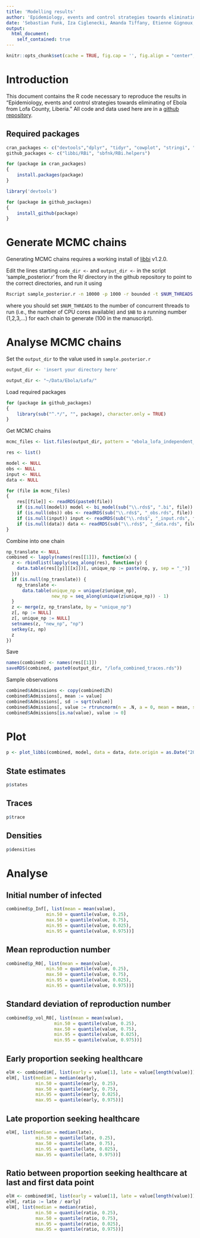 ```yaml
---
title: 'Modelling results'
author: 'Epidemiology, events and control strategies towards eliminating of Ebola from Lofa County, Liberia'
date: 'Sebastian Funk, Iza Ciglenecki, Amanda Tiffany, Etienne Gignoux, Anton Camacho, Rosalind M. Eggo, Adam J. Kucharski, W. John Edmunds, Josephus Bolongei, Phillip Azuma, Peter Clement, Alpha Tamba, Esther Sterk, Barbara Telfer, Gregory Engel, Lucy Anne Parker, Motoi Suzuki, Nico Heijenberg, Bruce Reeder'
output:
  html_document:
    self_contained: true
---
```


```r
knitr::opts_chunk$set(cache = TRUE, fig.cap = '', fig.align = "center", message = FALSE, tidy = TRUE, warning = FALSE)
```

# Introduction

This document contains the R code necessary to reproduce the results in "Epidemiology, events and control strategies towards eliminating of Ebola from Lofa County, Liberia." All code and data used here are in a [github repository](http://github.com/sbfnk/ebola_lofa).

## Required packages
```r
cran_packages <- c("devtools","dplyr", "tidyr", "cowplot", "stringi", "truncnorm")
github_packages <- c("libbi/RBi", "sbfnk/RBi.helpers")
```

```r
for (package in cran_packages)
{
    install.packages(package)
}

library('devtools')

for (package in github_packages)
{
    install_github(package)
}
```

# Generate MCMC chains

Generating MCMC chains requires a working install of [libbi](http://libbi.org/) v1.2.0.

Edit the lines starting `code_dir <- ` and `output_dir <-` in the script 'sample_posterior.r' from the R/ directory in the github repository to point to the correct directories, and run it using

```sh
Rscript sample_posterior.r -n 10000 -p 1000 -r bounded -t $NUM_THREADS -i 10 -q -l -f -o ebola_lofa_$NB -c 16384 -b $NB
```

where you should set `$NUM_THREADS` to the number of concurrent threads to run (i.e., the number of CPU cores available) and `$NB` to a running number (1,2,3,...) for each chain to generate (100 in the manuscript).

# Analyse MCMC chains

Set the `output_dir` to the value used in `sample.posterior.r`

```r
output_dir <- 'insert your directory here'
```

```r
output_dir <- "~/Data/Ebola/Lofa/"
```

Load required packages
```r
for (package in github_packages)
{
    library(sub("^.*/", "", package), character.only = TRUE)
}
```

Get MCMC chains

```r
mcmc_files <- list.files(output_dir, pattern = "ebola_lofa_independent_[0-9]+\\.rds", full.names = TRUE)

res <- list()

model <- NULL
obs <- NULL
input <- NULL
data <- NULL

for (file in mcmc_files)
{
    res[[file]] <- readRDS(paste0(file))
    if (is.null(model)) model <- bi_model(sub("\\.rds$", ".bi", file))
    if (is.null(obs)) obs <- readRDS(sub("\\.rds$", "_obs.rds", file))
    if (is.null(input)) input <- readRDS(sub("\\.rds$", "_input.rds", file))
    if (is.null(data)) data <- readRDS(sub("\\.rds$", "_data.rds", file))
}
```

Combine into one chain

```r
np_translate <- NULL
combined <- lapply(names(res[[1]]), function(x) {
  z <- rbindlist(lapply(seq_along(res), function(y) {
    data.table(res[[y]][[x]])[, unique_np := paste(np, y, sep = "_")]
  }))
  if (is.null(np_translate)) {
    np_translate <-
      data.table(unique_np = unique(z$unique_np),
                 new_np = seq_along(unique(z$unique_np)) - 1)
  }
  z <- merge(z, np_translate, by = "unique_np")
  z[, np := NULL]
  z[, unique_np := NULL]
  setnames(z, "new_np", "np")
  setkey(z, np)
  z
})
```

Save

```r
names(combined) <- names(res[[1]])
saveRDS(combined, paste0(output_dir, "/lofa_combined_traces.rds"))
``` 

Sample observations

```r
combined$Admissions <- copy(combined$Zh)
combined$Admissions[, mean := value]
combined$Admissions[, sd := sqrt(value)]
combined$Admissions[, value := rtruncnorm(n = .N, a = 0, mean = mean, sd = sd)]
combined$Admissions[is.na(value), value := 0]
```

# Plot

```r
p <- plot_libbi(combined, model, data = data, date.origin = as.Date("2014-06-02") - 7, date.unit = "week", data.colour = "black", densities = "histogram", plot = FALSE)
```

## State estimates
```r
p$states
```

## Traces
```r
p$trace
```

## Densities
```r
p$densities
```

# Analyse

## Initial number of infected
```r
combined$p_Inf[, list(mean = mean(value),
               min.50 = quantile(value, 0.25),
               max.50 = quantile(value, 0.75),
               min.95 = quantile(value, 0.025),
               min.95 = quantile(value, 0.975))]
```

## Mean reproduction number
```r
combined$p_R0[, list(mean = mean(value),
               min.50 = quantile(value, 0.25),
               max.50 = quantile(value, 0.75),
               min.95 = quantile(value, 0.025),
               min.95 = quantile(value, 0.975))]

```

## Standard deviation of reproduction number
```r
combined$p_vol_R0[, list(mean = mean(value),
                  min.50 = quantile(value, 0.25),
                  max.50 = quantile(value, 0.75),
                  min.95 = quantile(value, 0.025),
                  min.95 = quantile(value, 0.975))]
```

## Early proportion seeking healthcare
```r
elH <- combined$H[, list(early = value[1], late = value[length(value)]), by = np]
elH[, list(median = median(early),
           min.50 = quantile(early, 0.25),
           max.50 = quantile(early, 0.75),
           min.95 = quantile(early, 0.025),
           max.95 = quantile(early, 0.975))]
```

## Late proportion seeking healthcare
```r
elH[, list(median = median(late),
           min.50 = quantile(late, 0.25),
           max.50 = quantile(late, 0.75),
           min.95 = quantile(late, 0.025),
           max.95 = quantile(late, 0.975))]
```

## Ratio between proportion seeking healthcare at last and first data point

```r
elH <- combined$H[, list(early = value[1], late = value[length(value)]), by = np]
elH[, ratio := late / early]
elH[, list(median = median(ratio),
           min.50 = quantile(ratio, 0.25),
           max.50 = quantile(ratio, 0.75),
           min.95 = quantile(ratio, 0.025),
           max.95 = quantile(ratio, 0.975))]
```
